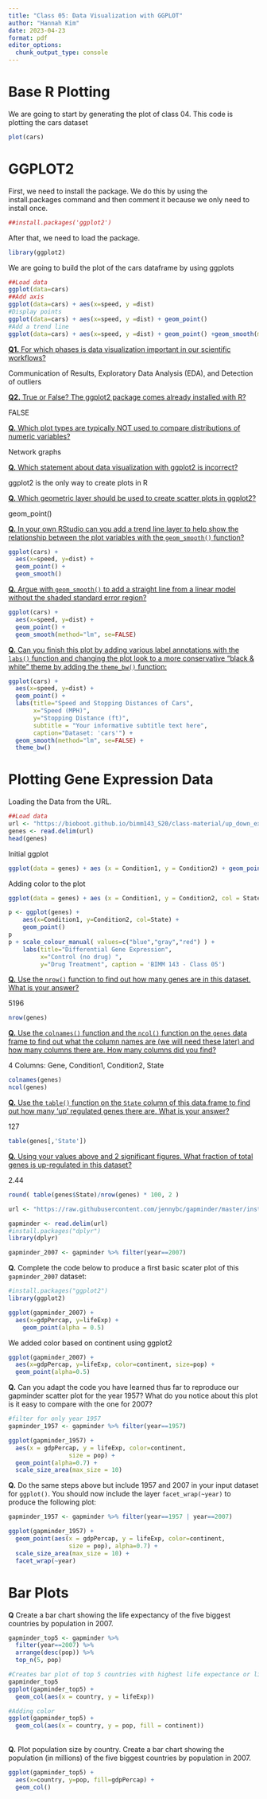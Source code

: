 ```yaml
---
title: "Class 05: Data Visualization with GGPLOT"
author: "Hannah Kim"
date: 2023-04-23
format: pdf
editor_options: 
  chunk_output_type: console
---
```


# Base R Plotting

We are going to start by generating the plot of class 04. This code is plotting the cars dataset

```r
plot(cars)
```

# GGPLOT2

First, we need to install the package. We do this by using the install.packages command and then comment it because we only need to install once.

```r
##install.packages('ggplot2')
```

After that, we need to load the package.

```r
library(ggplot2)
```

We are going to build the plot of the cars dataframe by using ggplots

```r
##Load data
ggplot(data=cars) 
##Add axis
ggplot(data=cars) + aes(x=speed, y =dist)
#Display points
ggplot(data=cars) + aes(x=speed, y =dist) + geom_point()
#Add a trend line
ggplot(data=cars) + aes(x=speed, y =dist) + geom_point() +geom_smooth(method = 'lm') + labs(title = 'Distance vs. Speed', subtitle = 'A nice subtitle!', caption = 'BIMM 143', xlab = 'Speed(MPH)') + theme_bw()

```

[**Q1.** For which phases is data visualization important in our scientific workflows?]{.underline}

Communication of Results, Exploratory Data Analysis (EDA), and Detection of outliers

[**Q2.** True or False? The ggplot2 package comes already installed with R?]{.underline}

FALSE

[**Q.** Which plot types are typically NOT used to compare distributions of numeric variables?]{.underline}

Network graphs

[**Q.** Which statement about data visualization with ggplot2 is incorrect?]{.underline}

ggplot2 is the only way to create plots in R

[**Q.** Which geometric layer should be used to create scatter plots in ggplot2?]{.underline}

geom_point()

[**Q.** In your own RStudio can you add a trend line layer to help show the relationship between the plot variables with the `geom_smooth()` function?]{.underline}

```r
ggplot(cars) +
  aes(x=speed, y=dist) +
  geom_point() +
  geom_smooth()
```

[**Q.** Argue with `geom_smooth()` to add a straight line from a linear model without the shaded standard error region?]{.underline}

```r
ggplot(cars) +
  aes(x=speed, y=dist) +
  geom_point() +
  geom_smooth(method="lm", se=FALSE)
```

[**Q.** Can you finish this plot by adding various label annotations with the `labs()` function and changing the plot look to a more conservative "black & white" theme by adding the `theme_bw()` function:]{.underline}

```r
ggplot(cars) + 
  aes(x=speed, y=dist) +
  geom_point() +
  labs(title="Speed and Stopping Distances of Cars",
       x="Speed (MPH)", 
       y="Stopping Distance (ft)",
       subtitle = "Your informative subtitle text here",
       caption="Dataset: 'cars'") +
  geom_smooth(method="lm", se=FALSE) +
  theme_bw()
```

# Plotting Gene Expression Data

Loading the Data from the URL.

```r
##Load data
url <- "https://bioboot.github.io/bimm143_S20/class-material/up_down_expression.txt"
genes <- read.delim(url)
head(genes)
```

Initial ggplot

```r
ggplot(data = genes) + aes (x = Condition1, y = Condition2) + geom_point()
```

Adding color to the plot

```r
ggplot(data = genes) + aes (x = Condition1, y = Condition2, col = State) + geom_point()
```

```r
p <- ggplot(genes) + 
    aes(x=Condition1, y=Condition2, col=State) +
    geom_point()
p
p + scale_colour_manual( values=c("blue","gray","red") ) +
    labs(title="Differential Gene Expression",
         x="Control (no drug) ",
         y="Drug Treatment", caption = 'BIMM 143 - Class 05')


```

[**Q.** Use the `nrow()` function to find out how many genes are in this dataset. What is your answer?]{.underline}

5196

```r
nrow(genes)
```

[**Q.** Use the `colnames()` function and the `ncol()` function on the `genes` data frame to find out what the column names are (we will need these later) and how many columns there are. How many columns did you find?]{.underline}

4 Columns: Gene, Condition1, Condition2, State

```r
colnames(genes)
ncol(genes)

```

[**Q.** Use the `table()` function on the `State` column of this data.frame to find out how many 'up' regulated genes there are. What is your answer?]{.underline}

127

```r
table(genes[,'State'])
```

[**Q.** Using your values above and 2 significant figures. What fraction of total genes is up-regulated in this dataset?]{.underline}

2.44

```r
round( table(genes$State)/nrow(genes) * 100, 2 )
```

```r
url <- "https://raw.githubusercontent.com/jennybc/gapminder/master/inst/extdata/gapminder.tsv"

gapminder <- read.delim(url)
#install.packages("dplyr")  
library(dplyr)

gapminder_2007 <- gapminder %>% filter(year==2007)
```

**Q.** Complete the code below to produce a first basic scater plot of this `gapminder_2007` dataset:

```r
#install.packages("ggplot2")
library(ggplot2)

ggplot(gapminder_2007) +
  aes(x=gdpPercap, y=lifeExp) +
    geom_point(alpha = 0.5)


```

We added color based on continent using ggplot2

```r
ggplot(gapminder_2007) +
  aes(x=gdpPercap, y=lifeExp, color=continent, size=pop) +
  geom_point(alpha=0.5)

```

**Q.** Can you adapt the code you have learned thus far to reproduce our gapminder scatter plot for the year 1957? What do you notice about this plot is it easy to compare with the one for 2007?

```r
#filter for only year 1957 
gapminder_1957 <- gapminder %>% filter(year==1957)

ggplot(gapminder_1957) + 
  aes(x = gdpPercap, y = lifeExp, color=continent,
                 size = pop) +
  geom_point(alpha=0.7) + 
  scale_size_area(max_size = 10)
```

**Q.** Do the same steps above but include 1957 and 2007 in your input dataset for `ggplot()`. You should now include the layer `facet_wrap(~year)` to produce the following plot:

```r
gapminder_1957 <- gapminder %>% filter(year==1957 | year==2007)

ggplot(gapminder_1957) + 
  geom_point(aes(x = gdpPercap, y = lifeExp, color=continent,
                 size = pop), alpha=0.7) + 
  scale_size_area(max_size = 10) +
  facet_wrap(~year)
```

# Bar Plots

**Q** Create a bar chart showing the life expectancy of the five biggest countries by population in 2007.

```r
gapminder_top5 <- gapminder %>% 
  filter(year==2007) %>% 
  arrange(desc(pop)) %>% 
  top_n(5, pop)

#Creates bar plot of top 5 countries with highest life expectance or lifeExp.
gapminder_top5
ggplot(gapminder_top5) + 
  geom_col(aes(x = country, y = lifeExp))
```

```r
#Adding color
ggplot(gapminder_top5) + 
  geom_col(aes(x = country, y = pop, fill = continent))
```

**\
Q.** Plot population size by country. Create a bar chart showing the population (in millions) of the five biggest countries by population in 2007.

```r
ggplot(gapminder_top5) +
  aes(x=country, y=pop, fill=gdpPercap) +
  geom_col()
```
